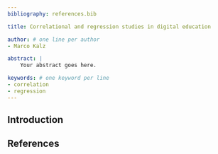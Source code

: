 ```yaml
---
bibliography: references.bib

title: Correlational and regression studies in digital education

author: # one line per author
- Marco Kalz

abstract: |
    Your abstract goes here.

keywords: # one keyword per line
- correlation
- regression
---
```


## Introduction


## References {-}
